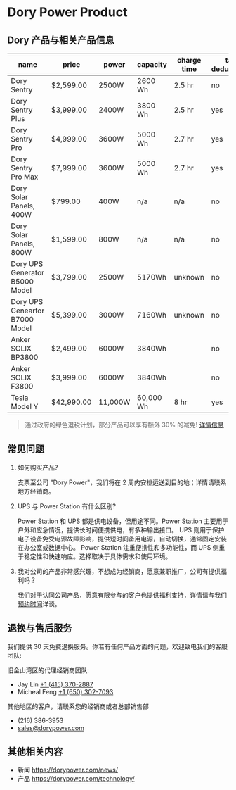 # Dory Power Product

## Dory 产品与相关产品信息

| name                           | price      | power   | capacity  | charge time | tax deducation |
| ------------------------------ | ---------- | ------- | --------- | ----------- | -------------- |
| Dory Sentry                    | $2,599.00  | 2500W   | 2600 Wh   | 2.5 hr      | no             |
| Dory Sentry Plus               | $3,999.00  | 2400W   | 3800 Wh   | 2.5 hr      | yes            |
| Dory Sentry Pro                | $4,999.00  | 3600W   | 5000 Wh   | 2.7 hr      | yes            |
| Dory Sentry Pro Max            | $7,999.00  | 3600W   | 5000 Wh   | 2.7 hr      | yes            |
| Dory Solar Panels, 400W        | $799.00    | 400W    | n/a       | n/a         | no             |
| Dory Solar Panels, 800W        | $1,599.00  | 800W    | n/a       | n/a         | no             |
| Dory UPS Generator B5000 Model | $3,799.00  | 2500W   | 5170Wh    | unknown     | no             |
| Dory UPS Geneartor B7000 Model | $5,399.00  | 3000W   | 7160Wh    | unknown     | no             |
| Anker SOLIX BP3800             | $2,499.00  | 6000W   | 3840Wh    |             | no             |
| Anker SOLIX F3800              | $3,999.00  | 6000W   | 3840Wh    |             | no             |
| Tesla Model Y                  | $42,990.00 | 11,000W | 60,000 Wh | 8 hr        | yes            |

> 通过政府的绿色退税计划，部分产品可以享有额外 30% 的减免! [详情信息](https://kdhciddmbip.typeform.com/to/xuOBknLI)

## 常见问题

1. 如何购买产品?

   支票至公司 "Dory Power"，我们将在 2 周内安排运送到目的地；详情请联系地方经销商。

2. UPS 与 Power Station 有什么区别?

   Power Station 和 UPS 都是供电设备，但用途不同。Power Station 主要用于户外和应急情况，提供长时间便携供电，有多种输出接口。
   UPS 则用于保护电子设备免受电源故障影响，提供短时间备用电源，自动切换，通常固定安装在办公室或数据中心。
   Power Station 注重便携性和多功能性，而 UPS 侧重于稳定性和快速响应。选择取决于具体需求和使用环境。

3. 我对公司的产品非常感兴趣，不想成为经销商，愿意兼职推广，公司有提供福利吗？

   我们对于认同公司产品，愿意有限参与的客户也提供福利支持，详情请与我们[预约时间](https://kdhciddmbip.typeform.com/to/xuOBknLI)详谈。

## 退换与售后服务

我们提供 30 天免费退换服务。你若有任何产品方面的问题，欢迎致电我们的客服团队:

旧金山湾区的代理经销商团队:

- Jay Lin [+1 (415) 370-2887](https://wa.me/+14153702887)
- Micheal Feng [+1 (650) 302-7093](https://wa.me/+16503027093)

其他地区的客户，请联系您的经销商或者总部销售部

- (216) 386-3953
- [sales@dorypower.com](mailto:sales@dorypower.com)

## 其他相关内容

- 新闻 https://dorypower.com/news/
- 产品 https://dorypower.com/technology/
